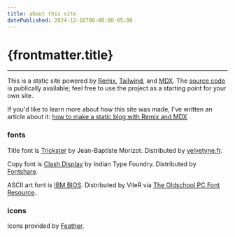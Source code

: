 ```yaml
---
title: about this site
datePublished: 2024-12-16T00:00:00-05:00
---
```




# {frontmatter.title}

<ArticleHeader
  datePublished={frontmatter.datePublished}
  dateUpdated={frontmatter.dateUpdated}
/>

---

This is a static site powered by [Remix](https://remix.run/), [Tailwind](https://tailwindcss.com/), and [MDX](https://mdxjs.com/). The [source code](https://github.com/benwilson34/benz-house) is publically available; feel free to use the project as a starting point for your own site.

If you'd like to learn more about how this site was made, I've written an article about it: [how to make a static blog with Remix and MDX](/posts/how-to-make-a-static-blog-with-remix-and-mdx)

### fonts

Title font is [Trickster](https://velvetyne.fr/fonts/trickster/) by Jean-Baptiste Morizot. Distributed by [velvetyne.fr](https://velvetyne.fr/).

Copy font is [Clash Display](https://www.fontshare.com/fonts/clash-display) by Indian Type Foundry. Distributed by [Fontshare](https://www.fontshare.com/).

ASCII art font is [IBM BIOS](https://int10h.org/oldschool-pc-fonts/fontlist/font?ibm_bios). Distributed by VileR via [The Oldschool PC Font Resource](https://int10h.org/oldschool-pc-fonts/).

### icons

Icons provided by [Feather](https://feathericons.com/).

